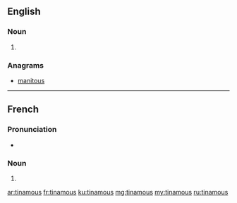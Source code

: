 ==English==

===Noun===
{{head|en}}

# {{plural of|tinamou}}

===Anagrams===
* [[manitous#English|manitous]]

----

==French==

===Pronunciation===
* {{IPA|/tinamu/|lang=fr}}

===Noun===
{{head|fr|plural}} {{m-p}}

# {{plural of|tinamou|lang=fr}}

[[ar:tinamous]]
[[fr:tinamous]]
[[ku:tinamous]]
[[mg:tinamous]]
[[my:tinamous]]
[[ru:tinamous]]